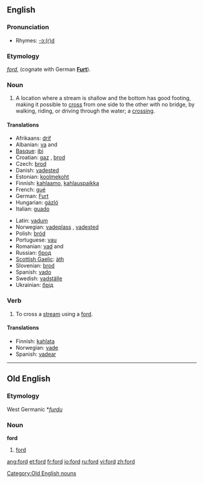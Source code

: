 {{see|Ford|FORD}}
{{wikipedia|dab=ford (disambiguation)|ford}}
==English==

===Pronunciation===
*Rhymes: [[Rhymes:English:-ɔː(r)d|-ɔː(r)d]]

===Etymology===
{{OE.}} ''[[#Old English|ford]]'', (cognate with German '''[[Furt]]''').

===Noun===
{{en-noun}}

# A location where a stream is shallow and the bottom has good footing, making it possible to [[cross]] from one side to the other with no bridge, by walking, riding, or driving through the water; a [[crossing]].

====Translations====
{{top}}
*Afrikaans: [[drif]]
*Albanian: [[va]] {{f}} and {{m}}
*[[Basque]]: [[ibi]]
*Croatian: [[gaz]] {{m}}, [[brod]] {{m}}
*Czech: [[brod]] {{m}}
*Danish: [[vadested#Danish|vadested]] {{n}}
*Estonian: [[koolmekoht]]
*Finnish: [[kahlaamo]], [[kahlauspaikka]]
*French: [[gué]] {{m}}
*German: [[Furt]] {{f}}
*Hungarian: [[gázló]]
*Italian: [[guado]] {{m}}
{{mid}}
*Latin: [[vadum]] {{n}}
*Norwegian: [[vadeplass]] {{m}}, [[vadested#Norwegian|vadested]] {{n}}
*Polish: [[bród]] {{m}}
*Portuguese: [[vau]]
*Romanian: [[vad]] {{f}} and {{m}}
*Russian: [[брод]]
*[[Scottish Gaelic]]: [[àth]] {{m}}
*Slovenian: [[brod]] {{m}}
*Spanish: [[vado]] {{m}}
*Swedish: [[vadställe]] {{n}}
*Ukrainian: [[брід]]
{{bottom}}

===Verb===
{{en-verb}}

# To cross a [[stream]] using a [[ford]].

====Translations====
*Finnish: [[kahlata]]
*Norwegian: [[vade]]
*Spanish: [[vadear]]

----

==Old English==

===Etymology===
West Germanic *''[[furdu]]''

===Noun===
'''ford''' {{m}}

# [[#Noun|ford]]

[[Category:Old English nouns]]

[[ang:ford]]
[[et:ford]]
[[fr:ford]]
[[io:ford]]
[[ru:ford]]
[[vi:ford]]
[[zh:ford]]
